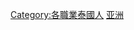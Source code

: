 {{Catnav|頁面分類|各種主題的頁面分類|按國家分類|各國人物|泰國人}}
{{Catnav|頁面分類|人类社会|文化|电影|导演}}
{{Catnav|頁面分類|人类社会|文化|戏剧|导演}}
{{Catnav|頁面分類|人类社会|人物|各國人物|泰國人}}
{{Catnav|頁面分類|人类社会|人物|各職業人物|导演}}
{{Catnav|頁面分類|人物|各國人物|泰國人}}
{{Catnav|頁面分類|人物|各職業人物|艺术家|导演}}
{{Catnav|頁面分類|人物|各職業人物|导演}}
{{Catnav|頁面分類|人文學科|艺术|艺术家|导演}}
{{Catnav|頁面分類|人文學科|艺术|电影|导演}}
{{Catnav|頁面分類|人文學科|文学|戏剧|导演}}
{{Commons category|Film directors from Thailand}}

[[Category:各職業泰國人|Category:各職業泰國人]]
[[Category:各国导演|亚洲]]